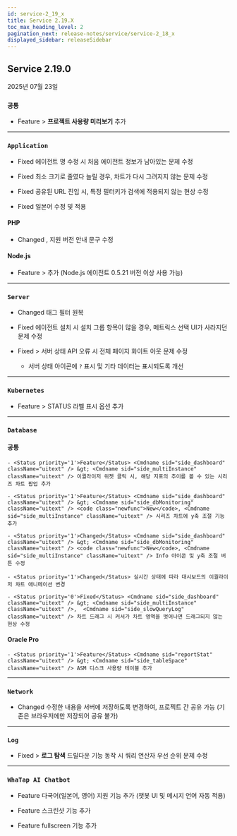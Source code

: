 ```yaml
---
id: service-2_19_x
title: Service 2.19.X
toc_max_heading_level: 2
pagination_next: release-notes/service/service-2_18_x
displayed_sidebar: releaseSidebar
---
```


## Service 2.19.0

2025년 07월 23일

<div class='indentTab'>

### `공통`

- <Status priority='1'>Feature</Status> <Cmdname sid="my_usage" className="uitext" /> &gt; **프로젝트 사용량 미리보기** 추가

---

### `Application`

- <Status priority='0'>Fixed</Status> <Cmdname sid="agent_list" className="uitext" /> 에이전트 명 수정 시 처음 에이전트 정보가 남아있는 문제 수정

- <Status priority='0'>Fixed</Status> <Cmdname sid="speed_chart" className="uitext" /> 최소 크기로 줄였다 늘릴 경우, 차트가 다시 그려지지 않는 문제 수정

- <Status priority='0'>Fixed</Status> <Cmdname sid="transaction_map" className="uitext" /> 공유된 URL 진입 시, 특정 필터키가 검색에 적용되지 않는 현상 수정

- <Status priority='0'>Fixed</Status> <Cmdname sid="side_agentSetting" className="uitext" /> 일본어 수정 및 적용

#### PHP

- <Status priority='1'>Changed</Status> <Cmdname sid="add_project" className="uitext" />, <Cmdname sid="TTL07075" className="uitext" /> 지원 버전 안내 문구 수정

#### Node.js 

- <Status priority='1'>Feature</Status> <Cmdname sid="side_agentsConfiguration" className="uitext" /> &gt; <Cmdname sid="side_systemGarbageCollection" className="uitext" /> 추가 (Node.js 에이전트 0.5.21 버전 이상 사용 가능)

---

### `Server`



- <Status priority='1'>Changed</Status> <Cmdname sid="side_serverList" className="uitext" /> 태그 필터 원복

- <Status priority='0'>Fixed</Status> 에이전트 설치 시 설치 그룹 항목이 많을 경우, 메트릭스 선택 UI가 사라지던 문제 수정

- <Status priority='0'>Fixed</Status> <Cmdname sid="side_serverList" className="uitext" /> &gt; <Cmdname sid="side_serverDetail" className="uitext" /> 서버 상태 API 오류 시 전체 페이지 화이트 아웃 문제 수정

    - 서버 상태 아이콘에 `?` 표시 및 기타 데이터는 표시되도록 개선

---

### `Kubernetes`

- <Status priority='1'>Feature</Status> <Cmdname sid="side_dashboard" className="uitext" /> &gt; <Cmdname sid="container_map" className="uitext" /> STATUS 라벨 표시 옵션 추가

---

### `Database`

#### 공통

    - <Status priority='1'>Feature</Status> <Cmdname sid="side_dashboard" className="uitext" /> &gt; <Cmdname sid="side_multiInstance" className="uitext" /> 이퀄라이저 위젯 클릭 시, 해당 지표의 추이를 볼 수 있는 시리즈 차트 팝업 추가

    - <Status priority='1'>Feature</Status> <Cmdname sid="side_dashboard" className="uitext" /> &gt; <Cmdname sid="side_dbMonitoring" className="uitext" /> <code class="newfunc">New</code>, <Cmdname sid="side_multiInstance" className="uitext" /> 시리즈 차트에 y축 조절 기능 추가

    - <Status priority='1'>Changed</Status> <Cmdname sid="side_dashboard" className="uitext" /> &gt; <Cmdname sid="side_dbMonitoring" className="uitext" /> <code class="newfunc">New</code>, <Cmdname sid="side_multiInstance" className="uitext" /> Info 아이콘 및 y축 조절 버튼 수정

    - <Status priority='1'>Changed</Status> 실시간 상태에 따라 대시보드의 이퀄라이저 차트 애니메이션 변경

    - <Status priority='0'>Fixed</Status> <Cmdname sid="side_dashboard" className="uitext" /> &gt; <Cmdname sid="side_multiInstance" className="uitext" />,  <Cmdname sid="side_slowQueryLog" className="uitext" /> 차트 드래그 시 커서가 차트 영역을 벗어나면 드래그되지 않는 현상 수정

#### Oracle Pro

    - <Status priority='1'>Feature</Status> <Cmdname sid="reportStat" className="uitext" /> &gt; <Cmdname sid="side_tableSpace" className="uitext" /> ASM 디스크 사용량 테이블 추가

---

### `Network`

- <Status priority='1'>Changed</Status> <Cmdname sid="MNU06848" className="uitext" /> 수정한 내용을 서버에 저장하도록 변경하여, 프로젝트 간 공유 가능 (기존은 브라우저에만 저장되어 공유 불가)

---

### `Log`

- <Status priority='0'>Fixed</Status> <Cmdname sid="side_log" className="uitext" /> &gt; **로그 탐색** 드릴다운 기능 동작 시 쿼리 연산자 우선 순위 문제 수정

---

### `WhaTap AI Chatbot`

- <Status priority='1'>Feature</Status> 다국어(일본어, 영어) 지원 기능 추가 (챗봇 UI 및 메시지 언어 자동 적용)

- <Status priority='1'>Feature</Status> 스크린샷 기능 추가

- <Status priority='1'>Feature</Status> fullscreen 기능 추가

</div> 